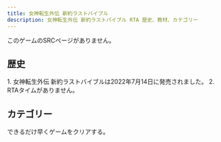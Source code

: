 ```yaml
---
title: 女神転生外伝 新約ラストバイブル
description: 女神転生外伝 新約ラストバイブル RTA 歴史、教材、カテゴリー
---
```



<DocsHero 
    content="女神転生外伝 新約ラストバイブルは携帯用ゲーム。"
    srcUrl={cover}
    alt="女神転生外伝 新約ラストバイブル Cover"
/>

<Card title='ランキング'>このゲームのSRCページがありません。</Card>

## 歴史

<Tabs>
<TabItem label="Any%">
<Steps> 
1. 女神転生外伝 新約ラストバイブルは2022年7月14日に発売されました。
2. RTAタイムがありません。
</Steps>
</TabItem>
</Tabs>

## カテゴリー
<CardGrid>
    <Card title="Any%">できるだけ早くゲームをクリアする。</Card>
</CardGrid>